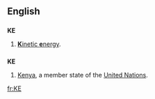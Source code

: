 ==English==
==={{initialism}}===
'''KE'''
# [[kinetic energy|'''K'''inetic '''e'''nergy]].

==={{abbreviation}}===
'''KE'''
#[[Kenya]], a member state of the [[United Nations]].

[[fr:KE]]